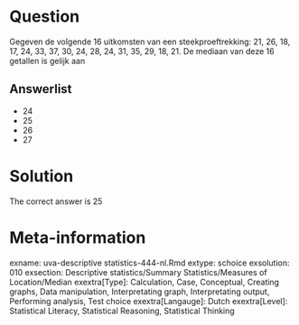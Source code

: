 Question
========

Gegeven de volgende 16 uitkomsten van een steekproeftrekking: 21, 26, 18, 17, 24, 33, 37, 30, 24, 28, 24, 31, 35, 29, 18, 21. De mediaan van deze 16 getallen is gelijk aan

Answerlist
----------
* 24
* 25
* 26
* 27

Solution
========

The correct answer is  25

Meta-information
================
exname: uva-descriptive statistics-444-nl.Rmd
extype: schoice
exsolution: 010
exsection: Descriptive statistics/Summary Statistics/Measures of Location/Median
exextra[Type]: Calculation, Case, Conceptual, Creating graphs, Data manipulation, Interpretating graph, Interpretating output, Performing analysis, Test choice
exextra[Langauge]: Dutch
exextra[Level]: Statistical Literacy, Statistical Reasoning, Statistical Thinking
